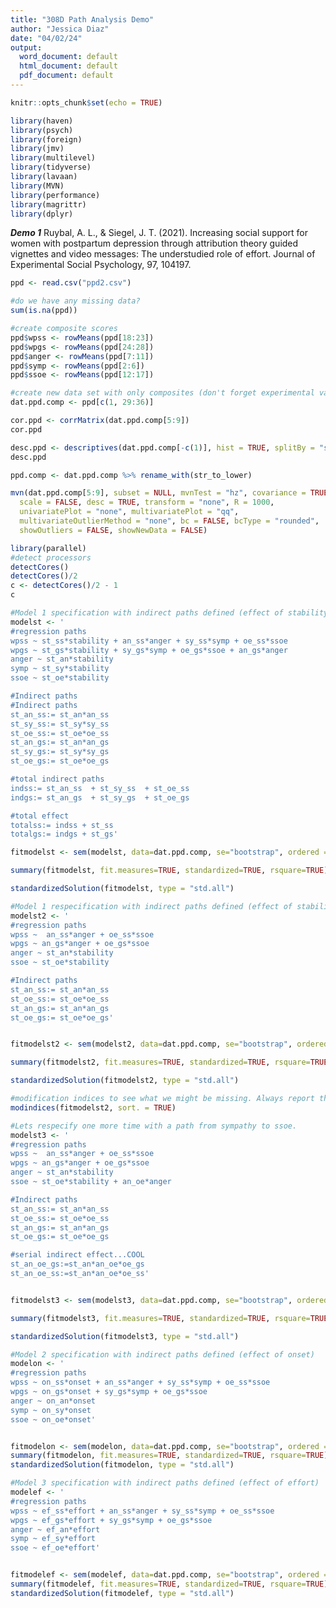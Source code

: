 ```yaml
---
title: "308D Path Analysis Demo"
author: "Jessica Diaz"
date: "04/02/24"
output:
  word_document: default
  html_document: default
  pdf_document: default
---
```


```r
knitr::opts_chunk$set(echo = TRUE)
```

```r
library(haven)
library(psych)
library(foreign)
library(jmv)
library(multilevel)
library(tidyverse)
library(lavaan)
library(MVN)
library(performance)
library(magrittr)
library(dplyr)
```


***Demo 1***
Ruybal, A. L., & Siegel, J. T. (2021). Increasing social support for women with postpartum depression through attribution theory guided vignettes and video messages: The understudied role of effort. Journal of Experimental Social Psychology, 97, 104197.

```r
ppd <- read.csv("ppd2.csv")
```

```r
#do we have any missing data?
sum(is.na(ppd))
```

```r
#create composite scores
ppd$wpss <- rowMeans(ppd[18:23])
ppd$wpgs <- rowMeans(ppd[24:28])
ppd$anger <- rowMeans(ppd[7:11])
ppd$symp <- rowMeans(ppd[2:6])
ppd$ssoe <- rowMeans(ppd[12:17])
```

```r
#create new data set with only composites (don't forget experimental variables)
dat.ppd.comp <- ppd[c(1, 29:36)]
```

```r
cor.ppd <- corrMatrix(dat.ppd.comp[5:9])
cor.ppd
```

```r
desc.ppd <- descriptives(dat.ppd.comp[-c(1)], hist = TRUE, splitBy = "stability", sd = TRUE, min = TRUE, max = TRUE, skew = TRUE, kurt = TRUE, freq = TRUE)
desc.ppd

ppd.comp <- dat.ppd.comp %>% rename_with(str_to_lower)
```

```r
mvn(dat.ppd.comp[5:9], subset = NULL, mvnTest = "hz", covariance = TRUE, tol = 1e-25, alpha = 0.5,
  scale = FALSE, desc = TRUE, transform = "none", R = 1000,
  univariatePlot = "none", multivariatePlot = "qq",
  multivariateOutlierMethod = "none", bc = FALSE, bcType = "rounded",
  showOutliers = FALSE, showNewData = FALSE)
```

```r
library(parallel)
#detect processors
detectCores()
detectCores()/2
c <- detectCores()/2 - 1
c
```

```r
#Model 1 specification with indirect paths defined (effect of stability)
modelst <- '
#regression paths
wpss ~ st_ss*stability + an_ss*anger + sy_ss*symp + oe_ss*ssoe
wpgs ~ st_gs*stability + sy_gs*symp + oe_gs*ssoe + an_gs*anger
anger ~ st_an*stability	
symp ~ st_sy*stability
ssoe ~ st_oe*stability

#Indirect paths
#Indirect paths
st_an_ss:= st_an*an_ss
st_sy_ss:= st_sy*sy_ss
st_oe_ss:= st_oe*oe_ss
st_an_gs:= st_an*an_gs
st_sy_gs:= st_sy*sy_gs
st_oe_gs:= st_oe*oe_gs

#total indirect paths
indss:= st_an_ss  + st_sy_ss  + st_oe_ss 
indgs:= st_an_gs  + st_sy_gs  + st_oe_gs 

#total effect
totalss:= indss + st_ss
totalgs:= indgs + st_gs'

fitmodelst <- sem(modelst, data=dat.ppd.comp, se="bootstrap", ordered = "stability", estimator = "WLS", bootstrap = 1000, parallel ="snow", ncpus = c)

summary(fitmodelst, fit.measures=TRUE, standardized=TRUE, rsquare=TRUE)

standardizedSolution(fitmodelst, type = "std.all")
```

```r
#Model 1 respecification with indirect paths defined (effect of stability)
modelst2 <- '
#regression paths
wpss ~  an_ss*anger + oe_ss*ssoe
wpgs ~ an_gs*anger + oe_gs*ssoe
anger ~ st_an*stability
ssoe ~ st_oe*stability

#Indirect paths
st_an_ss:= st_an*an_ss
st_oe_ss:= st_oe*oe_ss
st_an_gs:= st_an*an_gs
st_oe_gs:= st_oe*oe_gs'


fitmodelst2 <- sem(modelst2, data=dat.ppd.comp, se="bootstrap", ordered = "stability", estimator = "WLS", bootstrap = 1000, parallel ="snow", ncpus = c)

summary(fitmodelst2, fit.measures=TRUE, standardized=TRUE, rsquare=TRUE)

standardizedSolution(fitmodelst2, type = "std.all")
```

```r
#modification indices to see what we might be missing. Always report this.
modindices(fitmodelst2, sort. = TRUE)
```

```r
#Lets respecify one more time with a path from sympathy to ssoe. 
modelst3 <- '
#regression paths
wpss ~  an_ss*anger + oe_ss*ssoe
wpgs ~ an_gs*anger + oe_gs*ssoe
anger ~ st_an*stability
ssoe ~ st_oe*stability + an_oe*anger

#Indirect paths
st_an_ss:= st_an*an_ss
st_oe_ss:= st_oe*oe_ss
st_an_gs:= st_an*an_gs
st_oe_gs:= st_oe*oe_gs

#serial indirect effect...COOL
st_an_oe_gs:=st_an*an_oe*oe_gs
st_an_oe_ss:=st_an*an_oe*oe_ss'


fitmodelst3 <- sem(modelst3, data=dat.ppd.comp, se="bootstrap", ordered = "stability", estimator = "WLS", bootstrap = 1000, parallel ="snow", ncpus = c)

summary(fitmodelst3, fit.measures=TRUE, standardized=TRUE, rsquare=TRUE)

standardizedSolution(fitmodelst3, type = "std.all")
```

```r
#Model 2 specification with indirect paths defined (effect of onset)
modelon <- '
#regression paths
wpss ~ on_ss*onset + an_ss*anger + sy_ss*symp + oe_ss*ssoe
wpgs ~ on_gs*onset + sy_gs*symp + oe_gs*ssoe 
anger ~ on_an*onset	
symp ~ on_sy*onset
ssoe ~ on_oe*onset'


fitmodelon <- sem(modelon, data=dat.ppd.comp, se="bootstrap", ordered = "stability", estimator = "WLS", bootstrap = 1000, parallel ="snow", ncpus = c)
summary(fitmodelon, fit.measures=TRUE, standardized=TRUE, rsquare=TRUE)
standardizedSolution(fitmodelon, type = "std.all")
```

```r
#Model 3 specification with indirect paths defined (effect of effort)
modelef <- '
#regression paths
wpss ~ ef_ss*effort + an_ss*anger + sy_ss*symp + oe_ss*ssoe
wpgs ~ ef_gs*effort + sy_gs*symp + oe_gs*ssoe 
anger ~ ef_an*effort	
symp ~ ef_sy*effort
ssoe ~ ef_oe*effort'


fitmodelef <- sem(modelef, data=dat.ppd.comp, se="bootstrap", ordered = "stability", estimator = "WLS", bootstrap = 1000, parallel ="snow", ncpus = c)
summary(fitmodelef, fit.measures=TRUE, standardized=TRUE, rsquare=TRUE)
standardizedSolution(fitmodelef, type = "std.all")
```